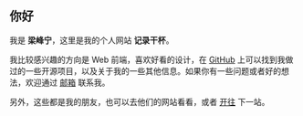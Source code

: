 
## 你好

我是 **梁峰宁**，这里是我的个人网站 **记录干杯**。

我比较感兴趣的方向是 Web 前端，喜欢好看的设计，在 [GitHub](https://github.com/Lifeni) 上可以找到我做过的一些开源项目，以及关于我的一些其他信息。如果你有一些问题或者好的想法，欢迎通过 [邮箱](mailto:liangfengning@foxmail.com) 联系我。

另外，这些都是我的朋友，也可以去他们的网站看看，或者 [开往](https://github.com/volfclub/travellings) 下一站。

<Friends />
